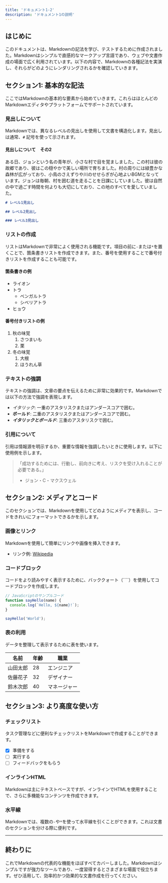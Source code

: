 ```yaml
---
title: 'ドキュメント1-2'
description: 'ドキュメント1の説明'
---
```


## はじめに

このドキュメントは、Markdownの記法を学び、テストするために作成されました。Markdownはシンプルで直感的なマークアップ言語であり、ウェブや文書作成の場面で広く利用されています。以下の内容で、Markdownの各種記法を実演し、それらがどのようにレンダリングされるかを確認していきます。

## セクション1: 基本的な記法

ここではMarkdownの基本的な要素から始めていきます。これらはほとんどのMarkdownエディタやプラットフォームでサポートされています。

### 見出しについて

Markdownでは、異なるレベルの見出しを使用して文書を構造化します。見出しは通常、`#` 記号を使って示されます。

#### 見出しについて　その2

ある日、ジョンという名の青年が、小さな村で目を覚ましました。この村は彼の故郷であり、彼はこの穏やかで美しい場所で育ちました。村の周りには緑豊かな森林が広がっており、小鳥のさえずりや川のせせらぎが心地よいBGMとなっています。ジョンは毎朝、村を囲む道を走ることを日課にしていました。彼は自然の中で過ごす時間を何よりも大切にしており、この地のすべてを愛していました。

```markdown
# レベル1見出し

## レベル2見出し

### レベル3見出し
```

### リストの作成

リストはMarkdownで非常によく使用される機能です。項目の前に`-`または`*`を置くことで、箇条書きリストを作成できます。また、番号を使用することで番号付きリストを作成することも可能です。

#### 箇条書きの例

- ライオン
- トラ
  - ベンガルトラ
  - シベリアトラ
- ヒョウ

#### 番号付きリストの例

1. 秋の味覚
   1. さつまいも
   2. 栗
2. 冬の味覚
   1. 大根
   2. ほうれん草

### テキストの強調

テキストの強調は、文章の要点を伝えるために非常に効果的です。Markdownでは以下の方法で強調を表現します。

- _イタリック_: 一重のアスタリスクまたはアンダースコアで囲む。
- **ボールド**: 二重のアスタリスクまたはアンダースコアで囲む。
- **_イタリックとボールド_**: 三重のアスタリスクで囲む。

### 引用について

引用は情報源を明示するか、重要な情報を強調したいときに使用します。以下に使用例を示します。

> 「成功するためには、行動し、前向きに考え、リスクを受け入れることが必要である。」
>
> - ジョン・C・マクスウェル

## セクション2: メディアとコード

このセクションでは、Markdownを使用してどのようにメディアを表示し、コードをきれいにフォーマットできるかを示します。

### 画像とリンク

Markdownを使用して簡単にリンクや画像を挿入できます。

- リンク例: [Wikipedia](https://www.wikipedia.org)

### コードブロック

コードをより読みやすく表示するために、バッククォート（````）を使用してコードブロックを作成します。

```javascript
// JavaScriptのサンプルコード
function sayHello(name) {
  console.log(`Hello, ${name}!`);
}

sayHello('World');
```

### 表の利用

データを整理して表示するために表を使います。

| 名前     | 年齢 | 職業         |
| -------- | ---- | ------------ |
| 山田太郎 | 28   | エンジニア   |
| 佐藤花子 | 32   | デザイナー   |
| 鈴木次郎 | 40   | マネージャー |

## セクション3: より高度な使い方

### チェックリスト

タスク管理などに便利なチェックリストをMarkdownで作成することができます。

- [x] 準備をする
- [ ] 実行する
- [ ] フィードバックをもらう

### インラインHTML

Markdownは主にテキストベースですが、インラインでHTMLを使用することで、さらに多機能なコンテンツを作成できます。

### 水平線

Markdownでは、複数の`-`や`*`を使って水平線を引くことができます。これは文書のセクションを分ける際に便利です。

---

## 終わりに

これでMarkdownの代表的な機能をほぼすべてカバーしました。Markdownはシンプルですが強力なツールであり、一度習得するとさまざまな場面で役立ちます。ぜひ活用して、効率的かつ効果的な文書作成を行ってください。
